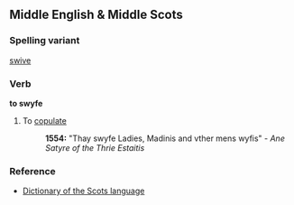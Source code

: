 ==Middle English & Middle Scots==
===Spelling variant===
[[swive]]

===Verb===
'''to swyfe'''
#To [[copulate]]
#:'''1554:''' "Thay swyfe Ladies, Madinis and vther mens wyfis" - ''Ane Satyre of the Thrie Estaitis''

===Reference===
*[http://www.dsl.ac.uk/dsl/ Dictionary of the Scots language]